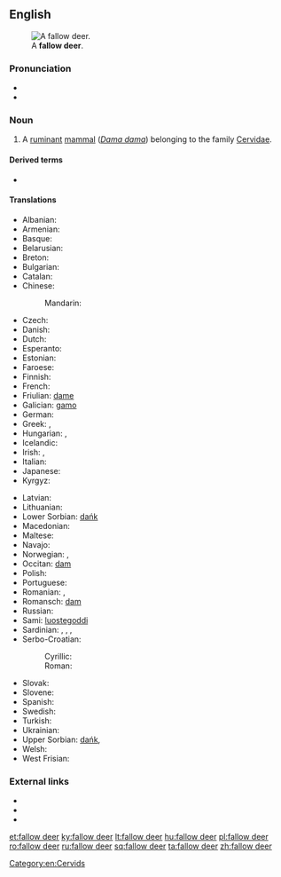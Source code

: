 ==English==
[[File:Dama_dama8.JPG|thumb|A '''fallow deer'''.]]

===Pronunciation===
* {{IPA|/ˈfæl.əʊˌdɪə/|lang=en}}
* {{audio|en-uk-fallow deer.ogg|Audio (UK)|lang=en}}

===Noun===
{{en-noun|head=[[fallow]] [[deer]]|fallow deer}}

# A [[ruminant]] [[mammal]] (''[[Dama dama]]'') belonging to the family [[Cervidae]].

====Derived terms====
* {{vern|Persian fallow deer}}

====Translations====
{{trans-top|''Dama dama'', a ruminant mammal}}
* Albanian: {{t|sq|dreri brilopatë}}
* Armenian: {{t|hy|եղնիկ|tr=eġnik}}
* Basque: {{t|eu|adarzabal}}
* Belarusian: {{t|be|лань|f|tr=lanʹ|sc=Cyrl}}
* Breton: {{t|br|demm}}
* Bulgarian: {{t|bg|елен лопатар|m|tr=elen lopatar|sc=Cyrl}}
* Catalan: {{t|ca|daina}}
* Chinese:
*: Mandarin: {{t+|cmn|黇鹿|tr=tiānlù|sc=Hani}}
* Czech: {{t+|cs|daněk|m}}
* Danish: {{t|da|dådyr|n}}
* Dutch: {{t+|nl|damhert|n}}
* Esperanto: {{t|eo|damao}}
* Estonian: {{t|et|kabehirv}}
* Faroese: {{t|fo|dádýr|n}}
* Finnish: {{t+|fi|kuusipeura}}
* French: {{t+|fr|daim|m}}
* Friulian: [[dame#Friulian|dame]]
* Galician: [[gamo#Galician|gamo]]
* German: {{t+|de|Damhirsch|m}}
* Greek: {{t|el|πλατώνι|tr=platóni|sc=Grek}}, {{t+|el|ντάμα|f|tr=ntáma|sc=Grek}}
* Hungarian: {{t+|hu|dámvad}}, {{t+|hu|dámszarvas}}
* Icelandic: {{t+|is|dádýr|n}}
* Irish: {{t|ga|fia buí|m}}, {{qualifier|male}} {{t|ga|poc fionn|m}}
* Italian: {{t+|it|daino|m}}
* Japanese: {{t|ja|ダマジカ|tr=damajika|sc=Jpan}}
* Kyrgyz: {{t+|ky|лань}}
{{trans-mid}}
* Latvian: {{t|lv|dambriedis|m}}
* Lithuanian: {{t+|lt|danielius|m}}
* Lower Sorbian: [[dańk#Lower Sorbian|dańk]]
* Macedonian: {{t|mk|елен лопатар|m|tr=elen lopatar|sc=Cyrl}}
* Maltese: {{t|mt|ċerf ta’ l-ewropa|m}}
* Navajo: {{t|nv|bįįh łikizhígíí}}
* Norwegian: {{t|no|dåhjort}}, {{t|no|dådyr}}
* Occitan: [[dam#Occitan|dam]]
* Polish: {{t+|pl|daniel|m}}
* Portuguese: {{t+|pt|gamo}}
* Romanian: {{t+|ro|cerb-lopătar|m}}, {{t+|ro|dam|m}} {{qualifier|rare}}
* Romansch: [[dam#Romansch|dam]]
* Russian: {{t+|ru|лань|f|tr=lanʹ}}
* Sami: [[luostegoddi]]
* Sardinian: {{t|sc|crabriolu}}, {{t|sc|crabolu}}, {{t|sc|damma}}, {{t|sc|sulone}}
* Serbo-Croatian:
*: Cyrillic: {{t|sh|jелен лопатар|m}}
*: Roman: {{t|sh|jelen lopatar|m}}
* Slovak: {{t|sk|daniel škvrnitý|m}}
* Slovene: {{t+|sl|damjak|m}}
* Spanish: {{t+|es|gamo|m}}
* Swedish: {{t|sv|dovhjort}}
* Turkish: {{t+|tr|alageyik}}
* Ukrainian: {{t|uk|лань|f|tr=lanʹ}}
* Upper Sorbian: [[dańk#Upper Sorbian|dańk]], {{t|hsb|dańkowy jeleń|m}}
* Welsh: {{t|cy|danas}}
* West Frisian: {{t|fy|deim}}
{{trans-bottom}}

===External links===
* {{pedia}}
* {{specieslite|Dama dama}}
* {{comcatlite|Dama dama}}

[[Category:en:Cervids]]

[[et:fallow deer]]
[[ky:fallow deer]]
[[lt:fallow deer]]
[[hu:fallow deer]]
[[pl:fallow deer]]
[[ro:fallow deer]]
[[ru:fallow deer]]
[[sq:fallow deer]]
[[ta:fallow deer]]
[[zh:fallow deer]]